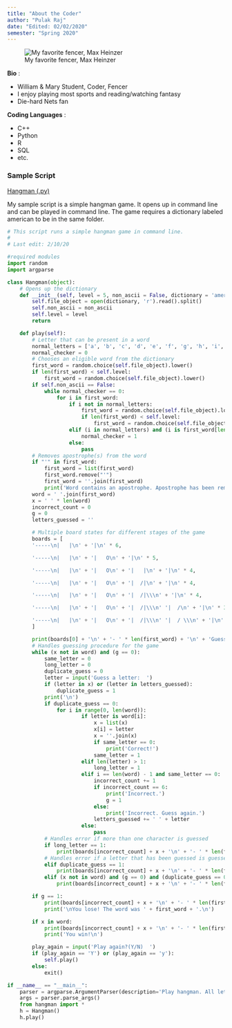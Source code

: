```yaml
---
title: "About the Coder"
author: "Pulak Raj"
date: "Edited: 02/02/2020"
semester: "Spring 2020"
---
```


![My favorite fencer, Max Heinzer](https://i.pinimg.com/736x/7d/69/fd/7d69fde10b2020441f9c8b93de2aa861--epee-fencing-fencing-sport.jpg)

**Bio**
:

* William & Mary Student, Coder, Fencer  
* I enjoy playing most sports and reading/watching fantasy  
* Die-hard Nets fan

**Coding Languages**
:

* C++
* Python
* R
* SQL
* etc.

### Sample Script

[Hangman (.py)](scripts/hangman.py)

My sample script is a simple hangman game. It opens up in command line and can be played in command line. The game requires a dictionary labeled american to be in the same folder.

```python
# This script runs a simple hangman game in command line.
#
# Last edit: 2/10/20

#required modules
import random
import argparse

class Hangman(object):
    # Opens up the dictionary
    def __init__(self, level = 5, non_ascii = False, dictionary = 'american'):
        self.file_object = open(dictionary, 'r').read().split()
        self.non_ascii = non_ascii
        self.level = level
        return

    def play(self):
        # Letter that can be present in a word
        normal_letters = ['a', 'b', 'c', 'd', 'e', 'f', 'g', 'h', 'i', 'j', 'k', 'l', 'm', 'n', 'o', 'p', 'q', 'r', 's', 't', 'u', 'v', 'w', 'x', 'y', 'z', "'"]
        normal_checker = 0
        # Chooses an eligible word from the dictionary
        first_word = random.choice(self.file_object).lower()
        if len(first_word) < self.level:
            first_word = random.choice(self.file_object).lower()
        if self.non_ascii == False:
            while normal_checker == 0:
                for i in first_word:
                    if i not in normal_letters:
                        first_word = random.choice(self.file_object).lower()
                        if len(first_word) < self.level:
                            first_word = random.choice(self.file_object).lower()
                    elif (i in normal_letters) and (i is first_word[len(first_word) - 1]):
                        normal_checker = 1
                    else:
                        pass
        # Removes apostrophe(s) from the word
        if "'" in first_word:
            first_word = list(first_word)
            first_word.remove("'")
            first_word = ''.join(first_word)
            print('Word contains an apostrophe. Apostrophe has been removed.')
        word = ' '.join(first_word)
        x = ' ' * len(word)
        incorrect_count = 0
        g = 0
        letters_guessed = ''

        # Multiple board states for different stages of the game
        boards = [
        '-----\n|   |\n' + '|\n' * 6,

        '-----\n|   |\n' + '|   O\n' + '|\n' * 5,

        '-----\n|   |\n' + '|   O\n' + '|   |\n' + '|\n' * 4,

        '-----\n|   |\n' + '|   O\n' + '|  /|\n' + '|\n' * 4,

        '-----\n|   |\n' + '|   O\n' + '|  /|\\\n' + '|\n' * 4,

        '-----\n|   |\n' + '|   O\n' + '|  /|\\\n' '|  /\n' + '|\n' * 3,

        '-----\n|   |\n' + '|   O\n' + '|  /|\\\n' '|  / \\\n' + '|\n' * 3
        ]

        print(boards[0] + '\n' + '- ' * len(first_word) + '\n' + 'Guessed Letters:')
        # Handles guessing procedure for the game
        while (x not in word) and (g == 0):
            same_letter = 0
            long_letter = 0
            duplicate_guess = 0
            letter = input('Guess a letter:  ')
            if (letter in x) or (letter in letters_guessed):
                duplicate_guess = 1
            print('\n')
            if duplicate_guess == 0:
                for i in range(0, len(word)):
                        if letter is word[i]:
                            x = list(x)
                            x[i] = letter
                            x = ''.join(x)
                            if same_letter == 0:
                                print('Correct!')
                            same_letter = 1
                        elif len(letter) > 1:
                            long_letter = 1
                        elif i == len(word) - 1 and same_letter == 0:
                            incorrect_count += 1
                            if incorrect_count == 6:
                                print('Incorrect.')
                                g = 1
                            else:
                                print('Incorrect. Guess again.')
                            letters_guessed += ' ' + letter
                        else:
                            pass
            # Handles error if more than one character is guessed
            if long_letter == 1:
                print(boards[incorrect_count] + x + '\n' + '- ' * len(first_word) + '\n' + 'Guessed Letters: ' + letters_guessed + '\n' + '\nPlease only enter one letter.')
            # Handles error if a letter that has been guessed is guessed again
            elif duplicate_guess == 1:
                print(boards[incorrect_count] + x + '\n' + '- ' * len(first_word) + '\n' + 'Guessed Letters: ' + letters_guessed + '\n' + '\nYou already guessed this letter.')
            elif (x not in word) and (g == 0) and (duplicate_guess == 0):
                print(boards[incorrect_count] + x + '\n' + '- ' * len(first_word) + '\n' + 'Guessed Letters: ' + letters_guessed)

        if g == 1:
            print(boards[incorrect_count] + x + '\n' + '- ' * len(first_word) + '\n' + 'Guessed Letters: ' + letters_guessed + '\n')
            print('\nYou lose! The word was ' + first_word + '.\n')

        if x in word:
            print(boards[incorrect_count] + x + '\n' + '- ' * len(first_word) + '\n' + 'Guessed Letters: ' + letters_guessed + '\n')
            print('You win!\n')

        play_again = input('Play again?(Y/N)  ')
        if (play_again == 'Y') or (play_again == 'y'):
            self.play()
        else:
            exit()

if __name__ == "__main__":
    parser = argparse.ArgumentParser(description='Play hangman. All letters are lowercase and there are no symbols.')
    args = parser.parse_args()
    from hangman import *
    h = Hangman()
    h.play()
```
